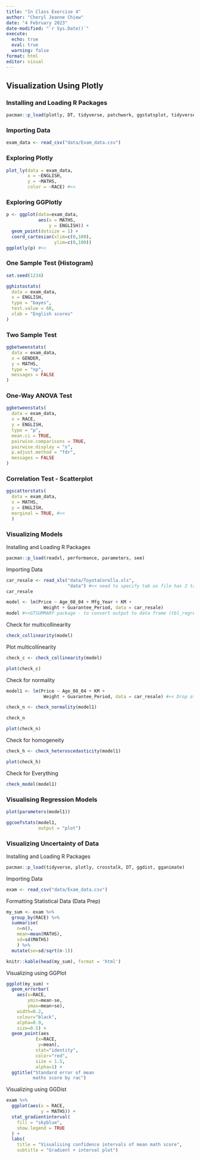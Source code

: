 ```yaml
---
title: "In Class Exercise 4"
author: "Cheryl Jeanne Chiew"
date: "4 February 2023"
date-modified: "`r Sys.Date()`"
execute:
  echo: true
  eval: true
  warning: false
format: html
editor: visual
---
```


## Visualization Using Plotly

### Installing and Loading R Packages

```r
pacman::p_load(plotly, DT, tidyverse, patchwork, ggstatsplot, tidyverse) 
```

### Importing Data

```r
exam_data <- read_csv("data/Exam_data.csv")
```

### Exploring Plotly

```r
plot_ly(data = exam_data,
        x = ~ENGLISH,
        y = ~MATHS,
        color = ~RACE) #<<
```

### Exploring GGPlotly

```r
p <- ggplot(data=exam_data, 
            aes(x = MATHS,
                y = ENGLISH)) +
  geom_point(dotsize = 1) +
  coord_cartesian(xlim=c(0,100),
                  ylim=c(0,100))
ggplotly(p) #<<
```

### One Sample Test (Histogram)

```r
set.seed(1234)

gghistostats(
  data = exam_data,
  x = ENGLISH,
  type = "bayes",
  test.value = 60,
  xlab = "English scores"
)
```

### Two Sample Test

```r
ggbetweenstats(
  data = exam_data,
  x = GENDER, 
  y = MATHS,
  type = "np",
  messages = FALSE
)
```

### One-Way ANOVA Test

```r
ggbetweenstats(
  data = exam_data,
  x = RACE, 
  y = ENGLISH,
  type = "p",
  mean.ci = TRUE, 
  pairwise.comparisons = TRUE, 
  pairwise.display = "s",
  p.adjust.method = "fdr",
  messages = FALSE
)
```

### Correlation Test - Scatterplot

```r
ggscatterstats(
  data = exam_data,
  x = MATHS,
  y = ENGLISH,
  marginal = TRUE, #<<
  )
```

### Visualizing Models

Installing and Loading R Packages

```r
pacman::p_load(readxl, performance, parameters, see)
```

Importing Data

```r
car_resale <- read_xls("data/ToyotaCorolla.xls", 
                       "data") #<< need to specify tab as file has 2 tabs
car_resale
```

```r
model <- lm(Price ~ Age_08_04 + Mfg_Year + KM + 
              Weight + Guarantee_Period, data = car_resale)
model #<<GTSUMMARY package - to convert output to data frame (tbl_regression)
```

Check for multicollinearity

```r
check_collinearity(model)

```

Plot multicollinearity

```r
check_c <- check_collinearity(model)

plot(check_c)
```

Check for normality

```r
model1 <- lm(Price ~ Age_08_04 + KM + 
              Weight + Guarantee_Period, data = car_resale) #<< Drop attribute with high collinearity

check_n <- check_normality(model1)

check_n

plot(check_n)

```

Check for homogeneity

```r
check_h <- check_heteroscedasticity(model1)

plot(check_h)

```

Check for Everything

```r
check_model(model1)
```

### Visualising Regression Models

```r
plot(parameters(model1))
```

```r
ggcoefstats(model1, 
            output = "plot") 
```

### Visualizing Uncertainty of Data

Installing and Loading R Packages

```r
pacman::p_load(tidyverse, plotly, crosstalk, DT, ggdist, gganimate)
```

Importing Data

```r
exam <- read_csv("data/Exam_data.csv")
```

Formatting Statistical Data (Data Prep)

```r
my_sum <- exam %>%
  group_by(RACE) %>%
  summarise(
    n=n(),
    mean=mean(MATHS),
    sd=sd(MATHS)
    ) %>%
  mutate(se=sd/sqrt(n-1))

knitr::kable(head(my_sum), format = 'html')
```

Visualizing using GGPlot

```r
ggplot(my_sum) +
  geom_errorbar(
    aes(x=RACE, 
        ymin=mean-se, 
        ymax=mean+se), 
    width=0.2, 
    colour="black", 
    alpha=0.9, 
    size=0.5) +
  geom_point(aes
           (x=RACE, 
            y=mean), 
           stat="identity", 
           color="red",
           size = 1.5,
           alpha=1) +
  ggtitle("Standard error of mean 
          maths score by rac")
```

Visualizing using GGDist

```r
exam %>%
  ggplot(aes(x = RACE, 
             y = MATHS)) +
  stat_gradientinterval(   
    fill = "skyblue",      
    show.legend = TRUE     
  ) +                        
  labs(
    title = "Visualising confidence intervals of mean math score",
    subtitle = "Gradient + interval plot")
```
